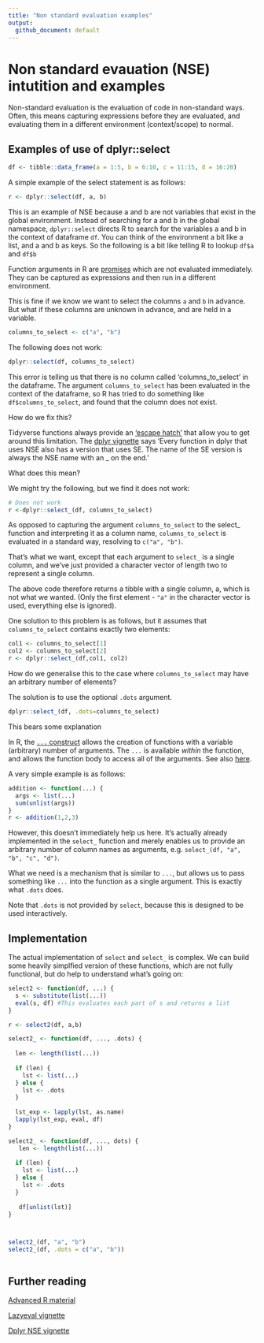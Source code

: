 ```yaml
---
title: "Non standard evaluation examples"
output:
  github_document: default
---
```


# Non standard evauation (NSE) intutition and examples

Non-standard evaluation is the evaluation of code in non-standard ways.  Often, this means capturing expressions before they are evaluated, and evaluating them in a different environment (context/scope) to normal.  

## Examples of use of dplyr::select

```r
df <- tibble::data_frame(a = 1:5, b = 6:10, c = 11:15, d = 16:20)
```

A simple example of the select statement is as follows:
```r
r <- dplyr::select(df, a, b)
```
This is an example of NSE because a and b are not variables that exist in the global environment.  Instead of searching for a and b in the global namespace, `dplyr::select` directs R to search for the variables a and b in the context of dataframe `df`.  You can think of the environment a bit like a list, and a and b as keys.  So the following is a bit like telling R to lookup `df$a` and `df$b`

Function arguments in R are [promises](https://cran.r-project.org/doc/manuals/r-release/R-lang.html#Promise-objects) which are not evaluated immediately.  They can be captured as expressions and then run in a different environment.

This is fine if we know we want to select the columns `a` and `b` in advance.  But what if these columns are unknown in advance, and are held in a variable.

```r
columns_to_select <- c("a", "b")
```

The following does not work:

```r
dplyr::select(df, columns_to_select)
```
 This error is telling us that there is no column called 'columns_to_select' in the dataframe.  The argument `columns_to_select` has been evaluated in the context of the dataframe, so R has tried to do something like `df$columns_to_select`, and found that the column does not exist.

How do we fix this?

Tidyverse functions always provide an ['escape hatch'](http://adv-r.had.co.nz/Computing-on-the-language.html#substitute) that allow you to get around this limitation.   The [dplyr vignette](https://cran.r-project.org/web/packages/dplyr/vignettes/nse.html) says 'Every function in dplyr that uses NSE also has a version that uses SE. The name of the SE version is always the NSE name with an _ on the end.'

What does this mean?

We might try the following, but we find it does not work:
```r
# Does not work
r <-dplyr::select_(df, columns_to_select)
```
As opposed to capturing the argument `columns_to_select` to the select_ function and interpreting it as a column name, `columns_to_select` is evaluated in a standard way, resolving to `c("a", "b")`.

That's what we want, except that each argument to `select_` is a single column, and we've just provided a character vector of length two to represent a single column.

The above code therefore returns a tibble with a single column, a, which is not what we wanted.  (Only the first element - `"a"` in the character vector is used, everything else is ignored).

One solution to this problem is as follows, but it assumes that `columns_to_select` contains exactly two elements:

```r
col1 <- columns_to_select[1]
col2 <- columns_to_select[2]
r <- dplyr::select_(df,col1, col2)
```

How do we generalise this to the case where `columns_to_select` may have an arbitrary number of elements?

The solution is to use the optional `.dots` argument.

```r
dplyr::select_(df, .dots=columns_to_select)
```

This bears some explanation

In R, the [`...` construct](https://cran.r-project.org/doc/manuals/r-release/R-lang.html#Dot_002ddot_002ddot) allows the creation of functions with a variable (arbitrary) number of arguments.  The `...` is available _within_ the function, and allows the function body to access all of the arguments.  See also [here](https://www.r-bloggers.com/r-three-dots-ellipsis/).

A very simple example is as follows:

```r
addition <- function(...) {
  args <- list(...)
  sum(unlist(args))
}
r <- addition(1,2,3)
```

However, this doesn't immediately help us here.  It's actually already implemented in the `select_` function and merely enables us to provide an arbitrary number of column names as arguments, e.g. `select_(df, "a", "b", "c", "d")`.  

What we need is a mechanism that is similar to `...`, but allows us to pass something like `...` into the function as a single argument.  This is exactly what `.dots` does.

Note that `.dots` is not provided by `select`, because this is designed to be used interactively.

## Implementation

The actual implementation of `select` and `select_` is complex.  We can build some heavily simplfied version of these functions, which are not fully functional, but do help to understand what's going on:


```r

select2 <- function(df, ...) {
  s <- substitute(list(...))
  eval(s, df) #This evaluates each part of s and returns a list
}

r <- select2(df, a,b)

```

```r

select2_ <- function(df, ..., .dots) {
  
  len <- length(list(...))
  
  if (len) {
    lst <- list(...)
  } else {
    lst <- .dots
  }
  
  lst_exp <- lapply(lst, as.name)
  lapply(lst_exp, eval, df) 
}

select2_ <- function(df, ..., dots) {
   len <- length(list(...))
  
  if (len) {
    lst <- list(...)
  } else {
    lst <- .dots
  }
   
   df[unlist(lst)]
}



select2_(df, "a", "b")
select2_(df, .dots = c("a", "b"))



```

## Further reading

[Advanced R material](http://adv-r.had.co.nz/Computing-on-the-language.html)

[Lazyeval vignette](https://cran.r-project.org/web/packages/lazyeval/vignettes/lazyeval.html)

[Dplyr NSE vignette](https://cran.r-project.org/web/packages/dplyr/vignettes/nse.html)